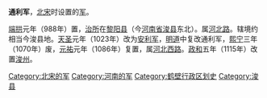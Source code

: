 '''通利军'''，[[北宋|北宋]]时设置的[[军_(行政区划)|军]]。

[[端拱|端拱]]元年（988年）置，[[治所|治所]]在[[黎阳县|黎阳县]]（今[[河南省|河南省]][[浚县|浚县]]东北）。属[[河北路|河北路]]。辖境约相当今浚县地。[[天圣|天圣]]元年（1023年）改为[[安利军|安利军]]，[[明道_(北宋)|明道]]中复改通利军，[[熙宁|熙宁]]三年（1070年）废，[[元祐_(年號)|元祐]]元年（1086年）复置，属[[河北西路|河北西路]]。[[政和_(年号)|政和]]五年（1115年）改置[[浚州|浚州]]。 

{{北宋行政区划小作品}}
{{DEFAULTSORT:T}}
[[Category:北宋的军|Category:北宋的军]]
[[Category:河南的军|Category:河南的军]]
[[Category:鹤壁行政区划史|Category:鹤壁行政区划史]]
[[Category:浚县|Category:浚县]]